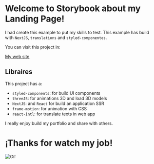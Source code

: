 
<Meta title="Welcome/Summary" />

# Welcome to Storybook about my Landing Page!

I had create this example to put my skills to test.
This example has build with `NextJS`, `translations` and `styled-componentes`.

You can visit this project in:

[My web site][website]

[website]: https://cristian-ronda.tk

## Libraires

This project has a:

- `styled-components`: for build UI components
- `threeJS`: for animations 3D and load 3D models
- `NextJS`: and `React` for build an application SSR
- `frame-motion`: for animation with CSS
- `react-intl`: for translate texts in web app

I really enjoy build my portfolio and share with others.

# ¡Thanks for watch my job!

![Gif](https://media.giphy.com/media/xULW8v7LtZrgcaGvC0/giphy.gif)
